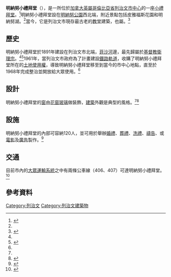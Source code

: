 {{coord|49|10|02|N|123|08|46|W|display=title}}
{{Infobox building
|name= 明納努小禮拜堂
|image= MinoruChapel.jpg
|caption=
|building_type= [[小聖堂|小聖堂]]
|location= {{CAN}}[[列治文|列治文]]市
|completion_date= 1891年
|opened =
|architect=
|structural_engineer=
}}
'''明納努小禮拜堂'''（{{lang-en|'''Minoru Chapel'''}}），是一所位於[[加拿大|加拿大]][[英屬哥倫比亞省|英屬哥倫比亞省]][[列治文|列治文]][[市中心|市中心]]的一座[[小聖堂|小禮拜堂]]。<ref name=WALK>{{citeweb|url=http://www.richmond.ca/__shared/assets/chinesewalkbook22666.pdf|title=列治文步行指南|work=列治文市政府|year=2013|accessdate=2013-07-18|archive-date=2014-05-13|archive-url=https://web.archive.org/web/20140513224905/http://www.richmond.ca/__shared/assets/chinesewalkbook22666.pdf|dead-url=no}}</ref>明納努小禮拜堂設在[[明納努公園|明納努公園]]西北端，附近景點包括皮雅福斯花園和明納努湖。<ref name=WALK></ref>當今，它是列治文市現存最古老的[[教堂|教堂]]建築，也屬{{link-en|加拿大註冊歷史古蹟|Canadian Register of Historic Places}}。<ref name=PLACE>{{citeweb|url=http://www.historicplaces.ca/en/rep-reg/place-lieu.aspx?id=2367|title=Minoru Chapel|work=[[加拿大公園管理局|加拿大公園管理局]]|year=2013|accessdate=2013-07-19|archive-date=2016-03-05|archive-url=https://web.archive.org/web/20160305084815/http://www.historicplaces.ca/en/rep-reg/place-lieu.aspx?id=2367|dead-url=no}}</ref>

== 歷史 ==
明納努小禮拜堂於1891年建設在列治文市北端，[[菲沙河|菲沙河]]邊，最先歸屬於[[基督教|基督教]][[衛理宗|衛理宗]]。<ref name=PLACE></ref><ref name=HISTORY>{{citeweb|url=http://www.richmond.ca/culture/sites/chapel/history.htm?PageMode=HTML|title=Minoru Chapel: History of the Chapel|work=列治文市政府|year=2013|accessdate=2013-07-18|archive-date=2014-11-01|archive-url=https://web.archive.org/web/20141101123850/http://www.richmond.ca/culture/sites/chapel/history.htm?PageMode=HTML|dead-url=no}}</ref>1961年，當列治文市政府為了計畫建設[[鐵路軌道|鐵路軌道]]，收購了明納努小禮拜堂所在的[[房地產|土地使用權]]，導致明納努小禮拜堂移至到當今的市中心地點，直至於1968年完成整治並開放給大眾使用。<ref name=HISTORY></ref>

== 設計 ==
明納努小禮拜堂的[[窗|窗]]由[[花窗玻璃|花窗玻璃]]做裝飾，[[建築物|建築]]外觀是典型的{{link-en|木作哥德式|Carpenter Gothic}}風格。<ref name=PLACE></ref><ref name=WINDOW>{{citeweb|url=http://www.richmond.ca/culture/sites/chapel/windows.htm?PageMode=HTML|title=Minoru Chapel: The Windows|work=列治文市政府|year=2013|accessdate=2013-07-18|archive-date=2014-11-01|archive-url=https://web.archive.org/web/20141101123920/http://www.richmond.ca/culture/sites/chapel/windows.htm?PageMode=HTML|dead-url=no}}</ref>

== 設施 ==
明納努小禮拜堂的內部可容納120人，並可用於舉辦[[婚禮|婚禮]]、[[葬禮|葬禮]]、[[洗禮|洗禮]]、[[禱告|禱告]]、或[[電影製作|電影]]及[[廣告|廣告]]製作。<ref name=CHAPEL>{{citeweb|url=http://www.richmond.ca/culture/sites/chapel/chapel.htm?PageMode=HTML|title=Minoru Chapel: Chapel in the Park|work=列治文市政府|year=2013|accessdate=2013-07-18|archive-date=2014-11-01|archive-url=https://web.archive.org/web/20141101123824/http://www.richmond.ca/culture/sites/chapel/chapel.htm?PageMode=HTML|dead-url=no}}</ref>

== 交通 ==
目前市內的[[運輸聯線|大眾運輸系統]]之中有兩條公車線（406、407）可達明納努小禮拜堂。<ref name=bus>{{citeweb|url=https://www.translink.ca/Schedules-and-Maps/Bus.aspx|title=Bus|work=運輸聯線|year=2019|accessdate=2019-08-14|archive-date=2019-08-14|archive-url=https://web.archive.org/web/20190814153627/https://www.translink.ca/Schedules-and-Maps/Bus.aspx|dead-url=no}}</ref>

== 參考資料 ==
{{reflist}}

{{DEFAULTSORT:Minoru Chapel}}
[[Category:列治文|Category:列治文]]
[[Category:列治文建築物|Category:列治文建築物]]